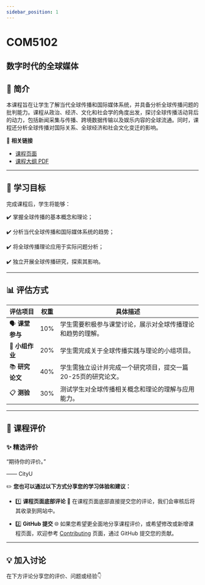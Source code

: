 ```yaml
---
sidebar_position: 1
---
```


# COM5102
## 数字时代的全球媒体

## **📘 简介**
本课程旨在让学生了解当代全球传播和国际媒体系统，并具备分析全球传播问题的批判能力。课程从政治、经济、文化和社会学的角度出发，探讨全球传播活动背后的动力，包括新闻采集与传播、跨境数据传输以及娱乐内容的全球流通。同时，课程还分析全球传播对国际关系、全球经济和社会文化变迁的影响。

🔗 **相关链接**
- [课程页面](https://www.cityu.edu.hk/catalogue/pg/202425/course/COM5102.htm)
- [课程大纲 PDF](https://www.cityu.edu.hk/catalogue/pg/202425/course/COM5102.pdf)

---

## **🎯 学习目标**

完成课程后，学生将能够：

✔️ 掌握全球传播的基本概念和理论；

✔️ 分析当代全球传播和国际媒体系统的趋势；

✔️ 将全球传播理论应用于实际问题分析；

✔️ 独立开展全球传播研究，探索其影响。

---

## **📊 评估方式**

| **评估项目**          | **权重** | **具体描述**                                                                                       |
|----------------------|---------|---------------------------------------------------------------------------------------------------|
| 🗣️ **课堂参与**         | 10%     | 学生需要积极参与课堂讨论，展示对全球传播理论和趋势的理解。                                             |
| 📑 **小组作业**         | 20%     | 学生需完成关于全球传播实践与理论的小组项目。                                                         |
| 📚 **研究论文**         | 40%     | 学生需独立设计并完成一个研究项目，提交一篇20-25页的研究论文。                                          |
| 📋 **测验**            | 30%     | 测试学生对全球传播相关概念和理论的理解与应用能力。                                                    |

---

## **💬 课程评价**

### ✨ **精选评价**
<div className={commentStyles.commentBox}>
    <p className={commentStyles.commentText}>
        “期待你的评价。”
    </p>
    <p className={commentStyles.commentAuthor}>—— CityU</p>
</div>

✏️ **您也可以通过以下方式分享您的学习体验和建议：**

- 1️⃣ **课程页面底部评论**
💬 在课程页面底部直接提交您的评论，我们会审核后将其收录到网站中。

- 2️⃣ **GitHub 提交**
🌐 如果您希望更全面地分享课程评价，或希望修改或新增课程页面，欢迎参考 [Contributing](/contributing) 页面，通过 GitHub 提交您的贡献。

---

## **💡 加入讨论**

在下方评论分享您的评价、问题或经验👇
<Utterances />
